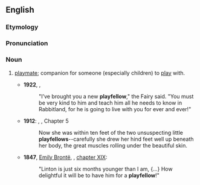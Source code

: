 ==English==

===Etymology===
{{compound|en|play|fellow}}

===Pronunciation===
{{rfp|en}}

===Noun===
{{en-noun}}

# {{lb|en|dated}} [[playmate]]; companion for someone (especially children) to [[play]] with.
#* '''1922''', {{w|Margery Williams}}, ''{{w|The Velveteen Rabbit}}''
#*: "I’ve brought you a new '''playfellow'''," the Fairy said. "You must be very kind to him and teach him all he needs to know in Rabbitland, for he is going to live with you for ever and ever!"
#* '''1912''': {{w|Edgar Rice Burroughs}}, ''{{w|Tarzan of the Apes}}'', Chapter 5
#*: Now she was within ten feet of the two unsuspecting little '''playfellows'''--carefully she drew her hind feet well up beneath her body, the great muscles rolling under the beautiful skin.
#* '''1847''', [[w:Emily Brontë|Emily Brontë]], ''{{w|Wuthering Heights}}'', [https://www.gutenberg.org/files/768/768-h/768-h.htm chapter XIX]:
#*: "Linton is just six months younger than I am, {...} How delightful it will be to have him for a '''playfellow'''!"